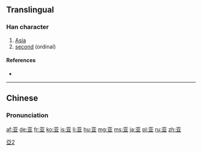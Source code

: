 {{also|亞|亜}}<!-- may be replaced by zh-forms -->
==Translingual==

[[Category:CJKV characters simplified differently in Japan and China|亞2]]

===Han character===
{{Han char|rn=7|rad=二|as=04|sn=6|four=|canj=MTC|ids=⿱一业}}

# [[Asia]]
# [[second]] (ordinal)

====References====
* {{Han ref|kx=0087.081|hdz=10017.140|uh=4E9A|ud=20122}}

----

==Chinese==
{{zh-hanzi-box|亚|[[亞]]}}

===Pronunciation===
{{zh-pron
|m=yā,yà
|c=aa3,ngaa3
|mc=y
|oc=y
|ma=
|cat=pn,a
}}

[[af:亚]]
[[de:亚]]
[[fr:亚]]
[[ko:亚]]
[[is:亚]]
[[li:亚]]
[[hu:亚]]
[[mg:亚]]
[[ms:亚]]
[[ja:亚]]
[[pl:亚]]
[[ru:亚]]
[[zh:亚]]